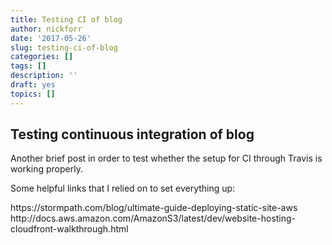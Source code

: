 ```yaml
---
title: Testing CI of blog
author: nickforr
date: '2017-05-26'
slug: testing-ci-of-blog
categories: []
tags: []
description: ''
draft: yes
topics: []
---
```


## Testing continuous integration of blog

Another brief post in order to test whether the setup for CI through Travis is
working properly.

Some helpful links that I relied on to set everything up:


https://stormpath.com/blog/ultimate-guide-deploying-static-site-aws
http://docs.aws.amazon.com/AmazonS3/latest/dev/website-hosting-cloudfront-walkthrough.html
